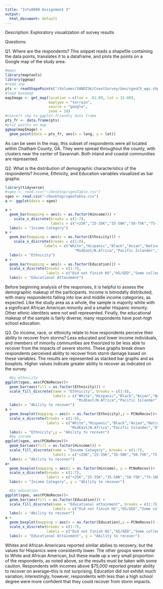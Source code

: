 ```yaml
---
title: "Info8000 Assignment 3"
output:
  html_document: default
---
```

Description: Exploratory visualization of survey results

Questions:

Q1. Where are the respondents?
    This snippet reads a shapefile containing the data points, translates it to a dataframe, and       plots the points on a Google map of the study area.
```r

#maps
library(maptools)
library(ggmap)
#read shp
pts <- readShapePoints("/Volumes/SANDISK/CoastSurvey/Geo/sgeoCh_wgs.shp")
#load basemap
mapImage <- get_map(location = c(lon = -81.09, lat = 32.08),
                    maptype = "terrain",
                    source = "google",
                    zoom = 10)
#convert shp to ggplot-friendly data frame
pts_fr <- data.frame(pts)
#plot points on map
ggmap(mapImage) +
  geom_point(data = pts_fr, aes(x = long, y = lat))
```
As can be seen in the map, this subset of respondents were all located within Chatham County,
GA. They were spread throughout the county, with clusters near the center of Savannah. Both 
inland and coastal communities are represented. 

Q2. What is the distribution of demographic characteristics of the respondents?
    Income, Ethnicity, and Education variables visualized as bar graphs:
```r
library(tidyverse)
#sgeo <- read.csv("~/Desktop/sgeoTable.csv")
sgeo <- read.csv("~/Desktop/sgeoTable.csv")
a <- ggplot(data = sgeo)

a +
  geom_bar(mapping = aes(x = as.factor(Hincome))) +
    scale_x_discrete(breaks = c(1:7), 
                     labels = c("<25K","25-35K","35-50K","50-75K","75-100K","100-150K",">150K")) +
  labs(x = "Income Category")
a +
  geom_bar(mapping = aes(x = as.factor(Ethnicity))) +
    scale_x_discrete(breaks = c(1:8), 
                  labels = c("White","Hispanic","Black","Asian","Native American",
                                "MidEast/N.Africa","Pacific Islander","Other")) +
  labs(x = "Ethnicity")
a +
  geom_bar(mapping = aes(x = as.factor(Education))) +
  scale_x_discrete(breaks = c(1:7),
                   labels = c("Did not finish HS","HS/GED","Some college","Assoc","Bachelors","Some grad","Grad degree")) +
  labs(x = "Educational Attainment")
```
Before beginning analysis of the responses, it is helpful to assess the demographic makeup of the participants. Income is bimodally distributed, with many respondents falling into low and middle income categories, as expected. Like the study area as a whole, the sample is  majority white with a significant African American minority and a smaller Hispanic minority. Other ethnic identiteis were not well represented. Finally, the educational makeup of the sample is fairly diverse; many respondents have post-high school education. 

Q3. Do income, race, or ethnicity relate to how respondents perceive their ability to recover from storms?
    Less educated and lower income individuals, and members of minority communities are         theorized to be less able to recover from the impacts of severe storms. These graphs break down respondents perceived ability to recover from storm damage based on these variables. The results are represented as stacked bar graphs and as boxplots. Higher values indicate greater ability to recover as indicated on the survey. 

```r
  #by ethnicity
ggplot(sgeo, aes(PCNoRecov))+
  geom_bar(aes(fill = as.factor(Ethnicity))) +
  scale_fill_discrete(name = "Ethnicity", breaks = c(1:8),
                      labels = c("White","Hispanic","Black","Asian","Native American",
                                 "MidEast/N.Africa","Pacific Islander","Other")) +
  labs(x = "Ability to recover")
a +
  geom_boxplot(mapping = aes(x = as.factor(Ethnicity),y = PCNoRecov))+
  scale_x_discrete(breaks = c(1:8), 
                   labels = c("White","Hispanic","Black","Asian","Native American",
                              "MidEast/N.Africa","Pacific Islander","Other"))+
  labs(x = "Ethnicity",y = "Ability to recover")
  #by income
ggplot(sgeo, aes(PCNoRecov))+
  geom_bar(aes(fill = as.factor(Hincome))) +
  scale_fill_discrete(name = "Income Category", breaks = c(1:7),
                      labels = c("<25K","25-35K","35-50K","50-75K","75-100K","100-150K",">150K")) +
  labs(x = "Ability to recover")
a+ 
  geom_boxplot(mapping = aes(x = as.factor(Hincome), y = PCNoRecov))+
  scale_x_discrete(breaks = c(1:7), 
                   labels = c("<25K","25-35K","35-50K","50-75K","75-100K","100-150K",">150K")) +
  labs(x = "Income Category", y = "Ability to recover")

  #by education
ggplot(sgeo, aes(PCNoRecov))+
  geom_bar(aes(fill = as.factor(Education))) +
  scale_fill_discrete(name = "Educational attainment", breaks = c(1:7),
                      labels = c("Did not finish HS","HS/GED","Some college","Assoc","Bachelors","Some grad","Grad degree")) +
  labs(x = "Ability to recover")
a +
  geom_boxplot(mapping = aes(x = as.factor(Education),y = PCNoRecov)) +
  scale_x_discrete(breaks = c(1:7),
                   labels = c("Did not finish HS","HS/GED","Some college","Assoc","Bachelors","Some grad","Grad degree"))+
  labs(x = "Educational Attainment", y = "Ability to recover")
```

Whites and African Americans reported similar abilies to recovery, but the values for Hispanics were consistently lower. The other groups were simlar to White and African American, but these made up a very small proportion of the respondents, as noted above, so the results must be taken with some caution. Respondents with incomes above $75,000 reported greater ability to recover on average--this is not surprising. Education did not exhibit much variation; interestingly, however, respondents with less than a high school degree were more confident that they could recover from storm impacts. 
